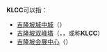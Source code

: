 '''KLCC'''可以指：

* [[吉隆坡城中城|吉隆坡城中城]]（{{lang|en|'''K'''uala '''L'''umpur '''C'''ity '''C'''entre}}）
* [[吉隆坡双峰塔|吉隆坡双峰塔]]（{{lang|en|Petronas Twin Tower}}，{{lang|ms|Suria KLCC}}，或称'''KLCC'''）
* [[吉隆坡会展中心|吉隆坡会展中心]]（{{lang|en|'''K'''uala '''L'''umpur '''C'''onvention '''C'''entre}}）

{{disambig|Cat=四字拉丁字母缩写消歧义}}